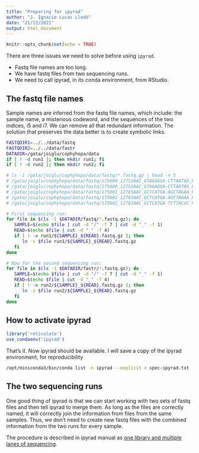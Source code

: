```yaml
---
title: "Preparing for ipyrad"
author: "J. Ignacio Lucas Lledó"
date: "21/12/2021"
output: html_document
---
```


```r
knitr::opts_chunk$set(echo = TRUE)
```

There are three issues we need to solve before using `ipyrad`.

- Fastq file names are too long.
- We have fastq files from two sequencing runs.
- We need to call ipyrad, in its conda environment, from RStudio.

## The fastq file names
Sample names are inferred from the fastq file names, which include:
the sample name, a misterious codeword, and the sequences of the two
indices, i5 and i7. We can remove all that redundant information.
The solution that preserves the data better is to create symbolic
links.

```bash
FASTQDIR1=../../data/fastq
FASTQDIR2=../../data/fastr
DATADIR=/gata/joiglu/cophyhopa/data
if [ ! -d run1 ]; then mkdir run1; fi
if [ ! -d run2 ]; then mkdir run2; fi

# ls -1 /gata/joiglu/cophyhopa/data/fastq/*.fastq.gz | head -n 5
# /gata/joiglu/cophyhopa/data/fastq/175600_12752AAC_GTAGAGGA-CTTAATAG_R1_001.fastq.gz
# /gata/joiglu/cophyhopa/data/fastq/175600_12752AAC_GTAGAGGA-CTTAATAG_R2_001.fastq.gz
# /gata/joiglu/cophyhopa/data/fastq/175601_12765AAC_GCTCATGA-AGCTAGAA_R1_001.fastq.gz
# /gata/joiglu/cophyhopa/data/fastq/175601_12765AAC_GCTCATGA-AGCTAGAA_R2_001.fastq.gz
# /gata/joiglu/cophyhopa/data/fastq/175602_12767AAC_GCTCATGA-TCTTACGC_R1_001.fastq.gz

# First sequencing run:
for file in $(ls -1 $DATADIR/fastq/*.fastq.gz); do
   SAMPLE=$(echo $file | cut -d "/" -f 7 | cut -d "_" -f 1)
   READ=$(echo $file | cut -d "_" -f 4)
   if [ ! -e run1/${SAMPLE}_${READ}.fastq.gz ]; then
      ln -s $file run1/${SAMPLE}_${READ}.fastq.gz
   fi
done

# Now for the second sequencing run:
for file in $(ls -1 $DATADIR/fastr/*.fastq.gz); do
   SAMPLE=$(echo $file | cut -d "/" -f 7 | cut -d "_" -f 1)
   READ=$(echo $file | cut -d "_" -f 4)
   if [ ! -e run2/${SAMPLE}_${READ}.fastq.gz ]; then
      ln -s $file run2/${SAMPLE}_${READ}.fastq.gz
   fi
done
```

## How to activate ipyrad

```r
library('reticulate')
use_condaenv('ipyrad')
```

That's it. Now ipyrad should be available. I will save a copy of the ipyrad
environment, for reproducibility

```bash
/opt/miniconda3/bin/conda list -n ipyrad --explicit > spec-ipyrad.txt
```

## The two sequencing runs
One good thing of ipyrad is that we can start working with two sets of
fastq files and then tell ipyrad to merge them. As long as the files are
correctly named, it will correctly join the information from files from
the same samples. Thus, we don't need to create new fastq files with the
combined information from the two runs for every sample.

The procedure is described in ipyrad manual as [one library and multiple lanes of sequencing](https://ipyrad.readthedocs.io/en/master/8-branching.html#one-library-multiple-lanes-of-sequencing).

